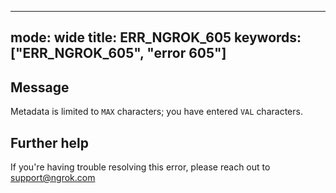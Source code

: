 
---
mode: wide
title: ERR_NGROK_605
keywords: ["ERR_NGROK_605", "error 605"]
---

## Message
Metadata is limited to `MAX` characters; you have entered `VAL` characters.




## Further help
If you're having trouble resolving this error, please reach out to [support@ngrok.com](mailto:support@ngrok.com?subject=Help%20with%20ERR_NGROK_605)

